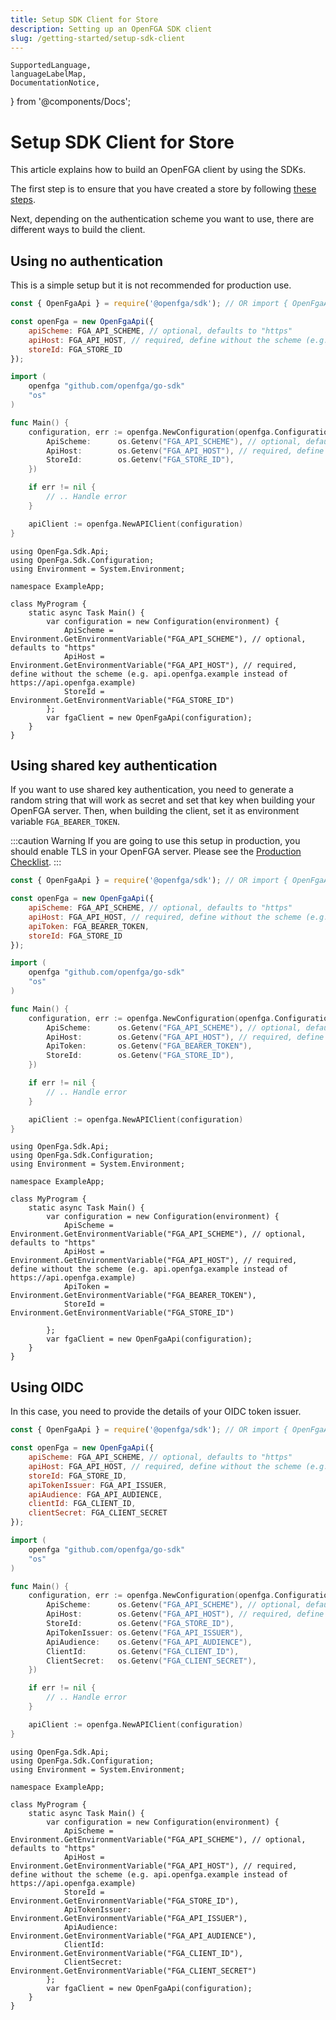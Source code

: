 ```yaml
---
title: Setup SDK Client for Store
description: Setting up an OpenFGA SDK client
slug: /getting-started/setup-sdk-client
---
```


    SupportedLanguage,
    languageLabelMap,
    DocumentationNotice,
} from '@components/Docs';

# Setup SDK Client for Store

<DocumentationNotice />

This article explains how to build an OpenFGA client by using the SDKs.

The first step is to ensure that you have created a store by following [these steps](./create-store.mdx).

Next, depending on the authentication scheme you want to use, there are different ways to build the client.

## Using no authentication

This is a simple setup but it is not recommended for production use.

<Tabs groupId="languages">
<TabItem value={SupportedLanguage.JS_SDK} label={languageLabelMap.get(SupportedLanguage.JS_SDK)}>

```javascript
const { OpenFgaApi } = require('@openfga/sdk'); // OR import { OpenFgaApi } from '@openfga/sdk';

const openFga = new OpenFgaApi({
    apiScheme: FGA_API_SCHEME, // optional, defaults to "https"
    apiHost: FGA_API_HOST, // required, define without the scheme (e.g. api.openfga.example instead of https://api.openfga.example)
    storeId: FGA_STORE_ID
});
```

</TabItem>
<TabItem value={SupportedLanguage.GO_SDK} label={languageLabelMap.get(SupportedLanguage.GO_SDK)}>

```go
import (
    openfga "github.com/openfga/go-sdk"
    "os"
)

func Main() {
    configuration, err := openfga.NewConfiguration(openfga.Configuration{
        ApiScheme:      os.Getenv("FGA_API_SCHEME"), // optional, defaults to "https"
        ApiHost:        os.Getenv("FGA_API_HOST"), // required, define without the scheme (e.g. api.openfga.example instead of https://api.openfga.example)
        StoreId:        os.Getenv("FGA_STORE_ID"),
    })

    if err != nil {
        // .. Handle error
    }

    apiClient := openfga.NewAPIClient(configuration)
}
```

</TabItem>
<TabItem value={SupportedLanguage.DOTNET_SDK} label={languageLabelMap.get(SupportedLanguage.DOTNET_SDK)}>

```dotnet
using OpenFga.Sdk.Api;
using OpenFga.Sdk.Configuration;
using Environment = System.Environment;

namespace ExampleApp;

class MyProgram {
    static async Task Main() {
        var configuration = new Configuration(environment) {
            ApiScheme = Environment.GetEnvironmentVariable("FGA_API_SCHEME"), // optional, defaults to "https"
            ApiHost = Environment.GetEnvironmentVariable("FGA_API_HOST"), // required, define without the scheme (e.g. api.openfga.example instead of https://api.openfga.example)
            StoreId = Environment.GetEnvironmentVariable("FGA_STORE_ID")
        };
        var fgaClient = new OpenFgaApi(configuration);
    }
}
```

</TabItem>
</Tabs>

## Using shared key authentication

If you want to use shared key authentication, you need to generate a random string that will work as secret and set that key when building your OpenFGA server. Then, when building the client, set it as environment variable `FGA_BEARER_TOKEN`.

:::caution Warning
If you are going to use this setup in production, you should enable TLS in your OpenFGA server. Please see the [Production Checklist](./setup-openfga.mdx#production-checklist).
:::


<Tabs groupId="languages">
<TabItem value={SupportedLanguage.JS_SDK} label={languageLabelMap.get(SupportedLanguage.JS_SDK)}>

```javascript
const { OpenFgaApi } = require('@openfga/sdk'); // OR import { OpenFgaApi } from '@openfga/sdk';

const openFga = new OpenFgaApi({
    apiScheme: FGA_API_SCHEME, // optional, defaults to "https"
    apiHost: FGA_API_HOST, // required, define without the scheme (e.g. api.openfga.example instead of https://api.openfga.example)
    apiToken: FGA_BEARER_TOKEN,
    storeId: FGA_STORE_ID
});
```

</TabItem>
<TabItem value={SupportedLanguage.GO_SDK} label={languageLabelMap.get(SupportedLanguage.GO_SDK)}>

```go
import (
    openfga "github.com/openfga/go-sdk"
    "os"
)

func Main() {
    configuration, err := openfga.NewConfiguration(openfga.Configuration{
        ApiScheme:      os.Getenv("FGA_API_SCHEME"), // optional, defaults to "https"
        ApiHost:        os.Getenv("FGA_API_HOST"), // required, define without the scheme (e.g. api.openfga.example instead of https://api.openfga.example)
        ApiToken:       os.Getenv("FGA_BEARER_TOKEN"),
        StoreId:        os.Getenv("FGA_STORE_ID"),
    })

    if err != nil {
        // .. Handle error
    }

    apiClient := openfga.NewAPIClient(configuration)
}
```

</TabItem>
<TabItem value={SupportedLanguage.DOTNET_SDK} label={languageLabelMap.get(SupportedLanguage.DOTNET_SDK)}>

```dotnet
using OpenFga.Sdk.Api;
using OpenFga.Sdk.Configuration;
using Environment = System.Environment;

namespace ExampleApp;

class MyProgram {
    static async Task Main() {
        var configuration = new Configuration(environment) {
            ApiScheme = Environment.GetEnvironmentVariable("FGA_API_SCHEME"), // optional, defaults to "https"
            ApiHost = Environment.GetEnvironmentVariable("FGA_API_HOST"), // required, define without the scheme (e.g. api.openfga.example instead of https://api.openfga.example)
            ApiToken = Environment.GetEnvironmentVariable("FGA_BEARER_TOKEN"),
            StoreId = Environment.GetEnvironmentVariable("FGA_STORE_ID")

        };
        var fgaClient = new OpenFgaApi(configuration);
    }
}
```

</TabItem>
</Tabs>

## Using OIDC

In this case, you need to provide the details of your OIDC token issuer.

<Tabs groupId="languages">
<TabItem value={SupportedLanguage.JS_SDK} label={languageLabelMap.get(SupportedLanguage.JS_SDK)}>

```javascript
const { OpenFgaApi } = require('@openfga/sdk'); // OR import { OpenFgaApi } from '@openfga/sdk';

const openFga = new OpenFgaApi({
    apiScheme: FGA_API_SCHEME, // optional, defaults to "https"
    apiHost: FGA_API_HOST, // required, define without the scheme (e.g. api.openfga.example instead of https://api.openfga.example)
    storeId: FGA_STORE_ID,
    apiTokenIssuer: FGA_API_ISSUER,
    apiAudience: FGA_API_AUDIENCE,
    clientId: FGA_CLIENT_ID,
    clientSecret: FGA_CLIENT_SECRET
});
```

</TabItem>
<TabItem value={SupportedLanguage.GO_SDK} label={languageLabelMap.get(SupportedLanguage.GO_SDK)}>

```go
import (
    openfga "github.com/openfga/go-sdk"
    "os"
)

func Main() {
    configuration, err := openfga.NewConfiguration(openfga.Configuration{
        ApiScheme:      os.Getenv("FGA_API_SCHEME"), // optional, defaults to "https"
        ApiHost:        os.Getenv("FGA_API_HOST"), // required, define without the scheme (e.g. api.openfga.example instead of https://api.openfga.example)
        StoreId:        os.Getenv("FGA_STORE_ID"),
        ApiTokenIssuer: os.Getenv("FGA_API_ISSUER"),
        ApiAudience:    os.Getenv("FGA_API_AUDIENCE"),
        ClientId:       os.Getenv("FGA_CLIENT_ID"),
        ClientSecret:   os.Getenv("FGA_CLIENT_SECRET"),
    })

    if err != nil {
        // .. Handle error
    }

    apiClient := openfga.NewAPIClient(configuration)
}
```

</TabItem>
<TabItem value={SupportedLanguage.DOTNET_SDK} label={languageLabelMap.get(SupportedLanguage.DOTNET_SDK)}>

```dotnet
using OpenFga.Sdk.Api;
using OpenFga.Sdk.Configuration;
using Environment = System.Environment;

namespace ExampleApp;

class MyProgram {
    static async Task Main() {
        var configuration = new Configuration(environment) {
            ApiScheme = Environment.GetEnvironmentVariable("FGA_API_SCHEME"), // optional, defaults to "https"
            ApiHost = Environment.GetEnvironmentVariable("FGA_API_HOST"), // required, define without the scheme (e.g. api.openfga.example instead of https://api.openfga.example)
            StoreId = Environment.GetEnvironmentVariable("FGA_STORE_ID"),
            ApiTokenIssuer: Environment.GetEnvironmentVariable("FGA_API_ISSUER"),
            ApiAudience: Environment.GetEnvironmentVariable("FGA_API_AUDIENCE"),
            ClientId: Environment.GetEnvironmentVariable("FGA_CLIENT_ID"),
            ClientSecret: Environment.GetEnvironmentVariable("FGA_CLIENT_SECRET")
        };
        var fgaClient = new OpenFgaApi(configuration);
    }
}
```

</TabItem>
</Tabs>